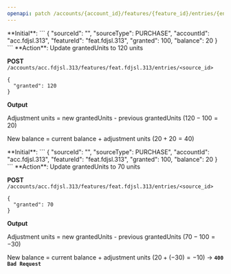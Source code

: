 ```yaml
---
openapi: patch /accounts/{account_id}/features/{feature_id}/entries/{entry_id}
---
```


<AccordionGroup>
<Accordion title="Example: Increase grantedUnits">
  **Initial**:
  ```
  {
    "sourceId": "<source_id>",
    "sourceType": PURCHASE",
    "accountId": "acc.fdjsl.313",
    "featureId": "feat.fdjsl.313",
    "granted": 100,
    "balance": 20
  }
  ```
  **Action**: Update grantedUnits to 120 units 

  **POST** `/accounts/acc.fdjsl.313/features/feat.fdjsl.313/entries/<source_id>`
  ```
  {
    "granted": 120
  }
  ```

  **Output**

  Adjustment units = new grantedUnits - previous grantedUnits  $(120 - 100 = 20)$

  New balance = current balance + adjustment units $(20 + 20 = 40)$

</Accordion>
<Accordion title="Example: Reduce grantedUnits">
  **Initial**:
  ```
  {
    "sourceId": "<source_id>",
    "sourceType": PURCHASE",
    "accountId": "acc.fdjsl.313",
    "featureId": "feat.fdjsl.313",
    "granted": 100,
    "balance": 20
  }
  ```
  **Action**: Update grantedUnits to 70 units 

  **POST** `/accounts/acc.fdjsl.313/features/feat.fdjsl.313/entries/<source_id>`
  ```
  {
    "granted": 70
  }
  ```

  **Output**

  Adjustment units = new grantedUnits - previous grantedUnits  $(70 - 100 = -30)$

  New balance = current balance + adjustment units $(20 + (-30) = -10)$ -> **`400 Bad Request`**

</Accordion>
</AccordionGroup>